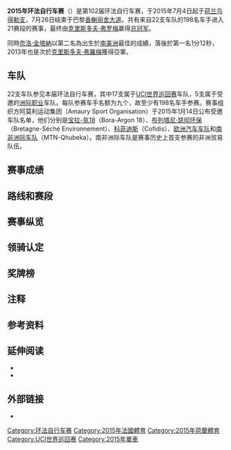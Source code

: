 {{Expand English|2015 Tour de France|time=2017-02-16+00:00}}
{{Unreferenced|time=2017-02-16T11:30:25+00:00}}
'''2015年环法自行车赛'''（{{lang-fr|2015 Tour de France}}）是第102届环法自行车赛，于2015年7月4日起于[[荷兰|荷兰]][[乌得勒支|乌得勒支]]，7月26日结束于巴黎[[香榭丽舍大道|香榭丽舍大道]]。共有来自22支车队的198名车手进入21赛段的赛事，最终由[[克里斯多夫·弗罗梅|克里斯多夫·弗罗梅]]赢得[[环法自行车赛总成绩领先者|总冠军]]。

同時[[奈洛·金塔納|奈洛·金塔納]]以第二名為出生於[[南美洲|南美洲]]最佳的成績，落後於第一名1分12秒，2013年也是次於[[克里斯多夫·弗羅梅|克里斯多夫·弗羅梅]]獲得亞軍。

== 车队 ==
22支车队参见本届环法自行车赛，其中17支属于[[UCI世界巡回赛|UCI世界巡回赛]]车队，5支属于受邀的[[UCI洲际巡回赛|洲际职业]]车队。每队参赛车手名额为九个，故至少有198名车手参赛。赛事组织方阿莫利运动集团（Amaury Sport Organisation）于2015年1月14日公布受邀车队名单，他们分别是[[宝拉-氩18车队|宝拉-氩18]]（Bora-Argon 18）、[[布列塔尼·瑟彻环保车队|布列塔尼·瑟彻环保]]（Bretagne-Séché Environnement）、[[科菲迪斯车队|科菲迪斯]]（Cofidis）、[[欧洲汽车车队|欧洲汽车车队]]和[[南非洲际车队|南非洲际车队]]（MTN-Qhubeka）。南非洲际车队是赛事历史上首支参赛的非洲贸易队伍。

== 赛事成绩 ==
== 路线和赛段 ==
== 赛事纵览 ==
== 领骑认定 ==
== 奖牌榜 ==
== 注释 ==
 {{Reflist|group=注}}
== 参考资料 ==
{{Reflist|30em}}
== 延伸阅读 ==
* {{cite book | ref=harv | last1=Liggett | first1=Phil | last2=Raia | first2=James | last3=Lewis | first3=Sammarye | title=Tour De France For Dummies | url=http://books.google.com/books?id=HeBJN_cysjoC | year=2005 | publisher=John Wiley & Sons | location=New York City | isbn=978-0-7645-8449-7 | access-date=2015-07-28 | archive-date=2016-06-03 | archive-url=https://web.archive.org/web/20160603130442/https://books.google.com/books?id=HeBJN_cysjoC | dead-url=no }}
* {{cite web|title=Race regulations|url=http://www.letour.com/le-tour/2015/docs/TDF15_Reglement-BD.pdf|work=Tour De France|publisher=Amaury Sport Organisation|archive-url=https://web.archive.org/web/20150707032116/http://www.letour.com/le-tour/2015/docs/TDF15_Reglement-BD.pdf|archive-date=2015-07-07|dead-url=yes|accessdate=2015-07-12|ref={{harvid|Race regulations|2015}}}}

== 外部链接 ==
{{Commons category|Tour de France 2015}}
*{{Official website|url=http://www.letour.fr/le-tour/2015/us/}}

{{环法自行车赛}}

[[Category:环法自行车赛|Category:环法自行车赛]]
[[Category:2015年法國體育|Category:2015年法國體育]]
[[Category:2015年荷蘭體育|Category:2015年荷蘭體育]]
[[Category:UCI世界巡回赛|Category:UCI世界巡回赛]]
[[Category:2015年單車|Category:2015年單車]]